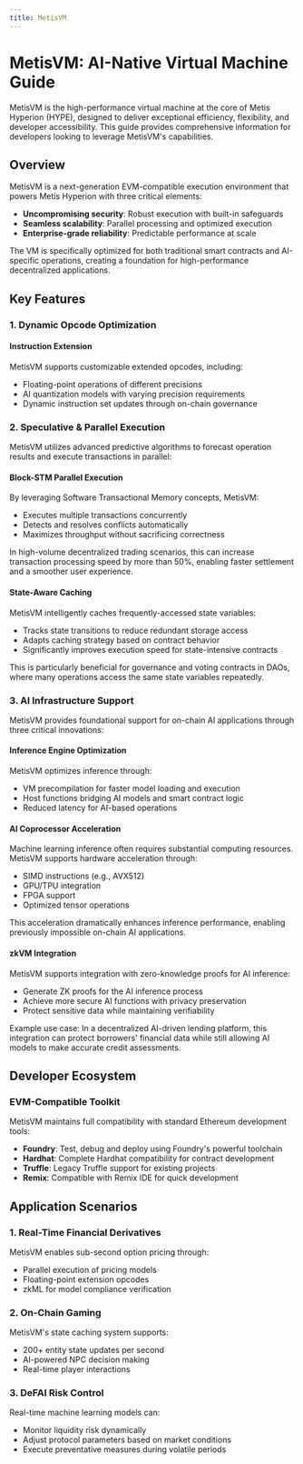 ```yaml
---
title: MetisVM
---
```


# MetisVM: AI-Native Virtual Machine Guide

MetisVM is the high-performance virtual machine at the core of Metis Hyperion (HYPE), designed to deliver exceptional efficiency, flexibility, and developer accessibility. This guide provides comprehensive information for developers looking to leverage MetisVM's capabilities.

## Overview

MetisVM is a next-generation EVM-compatible execution environment that powers Metis Hyperion with three critical elements:

- **Uncompromising security**: Robust execution with built-in safeguards
- **Seamless scalability**: Parallel processing and optimized execution
- **Enterprise-grade reliability**: Predictable performance at scale

The VM is specifically optimized for both traditional smart contracts and AI-specific operations, creating a foundation for high-performance decentralized applications.

## Key Features

### 1. Dynamic Opcode Optimization

#### Instruction Extension

MetisVM supports customizable extended opcodes, including:

- Floating-point operations of different precisions
- AI quantization models with varying precision requirements
- Dynamic instruction set updates through on-chain governance

### 2. Speculative & Parallel Execution

MetisVM utilizes advanced predictive algorithms to forecast operation results and execute transactions in parallel:

#### Block-STM Parallel Execution

By leveraging Software Transactional Memory concepts, MetisVM:

- Executes multiple transactions concurrently
- Detects and resolves conflicts automatically
- Maximizes throughput without sacrificing correctness

In high-volume decentralized trading scenarios, this can increase transaction processing speed by more than 50%, enabling faster settlement and a smoother user experience.

#### State-Aware Caching

MetisVM intelligently caches frequently-accessed state variables:

- Tracks state transitions to reduce redundant storage access
- Adapts caching strategy based on contract behavior
- Significantly improves execution speed for state-intensive contracts

This is particularly beneficial for governance and voting contracts in DAOs, where many operations access the same state variables repeatedly.

### 3. AI Infrastructure Support

MetisVM provides foundational support for on-chain AI applications through three critical innovations:

#### Inference Engine Optimization

MetisVM optimizes inference through:

- VM precompilation for faster model loading and execution
- Host functions bridging AI models and smart contract logic
- Reduced latency for AI-based operations

#### AI Coprocessor Acceleration

Machine learning inference often requires substantial computing resources. MetisVM supports hardware acceleration through:

- SIMD instructions (e.g., AVX512)
- GPU/TPU integration
- FPGA support
- Optimized tensor operations

This acceleration dramatically enhances inference performance, enabling previously impossible on-chain AI applications.

#### zkVM Integration

MetisVM supports integration with zero-knowledge proofs for AI inference:

- Generate ZK proofs for the AI inference process
- Achieve more secure AI functions with privacy preservation
- Protect sensitive data while maintaining verifiability

Example use case: In a decentralized AI-driven lending platform, this integration can protect borrowers' financial data while still allowing AI models to make accurate credit assessments.

## Developer Ecosystem

### EVM-Compatible Toolkit

MetisVM maintains full compatibility with standard Ethereum development tools:

- **Foundry**: Test, debug and deploy using Foundry's powerful toolchain
- **Hardhat**: Complete Hardhat compatibility for contract development
- **Truffle**: Legacy Truffle support for existing projects
- **Remix**: Compatible with Remix IDE for quick development

## Application Scenarios

### 1. Real-Time Financial Derivatives

MetisVM enables sub-second option pricing through:

- Parallel execution of pricing models
- Floating-point extension opcodes
- zkML for model compliance verification

### 2. On-Chain Gaming

MetisVM's state caching system supports:

- 200+ entity state updates per second
- AI-powered NPC decision making
- Real-time player interactions

### 3. DeFAI Risk Control

Real-time machine learning models can:

- Monitor liquidity risk dynamically
- Adjust protocol parameters based on market conditions
- Execute preventative measures during volatile periods
